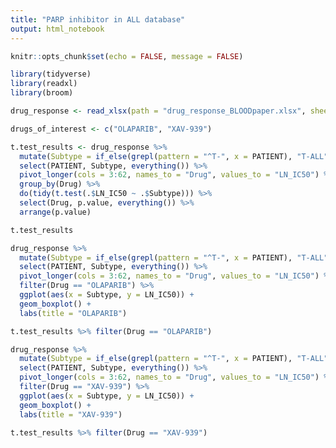 ```yaml
---
title: "PARP inhibitor in ALL database"
output: html_notebook
---
```


```r
knitr::opts_chunk$set(echo = FALSE, message = FALSE)
```

```r
library(tidyverse)
library(readxl)
library(broom)
```

```r
drug_response <- read_xlsx(path = "drug_response_BLOODpaper.xlsx", sheet = "Supplementary table 2a", na = "NA")

drugs_of_interest <- c("OLAPARIB", "XAV-939")
```

```r
t.test_results <- drug_response %>% 
  mutate(Subtype = if_else(grepl(pattern = "^T-", x = PATIENT), "T-ALL", "B-ALL")) %>% 
  select(PATIENT, Subtype, everything()) %>% 
  pivot_longer(cols = 3:62, names_to = "Drug", values_to = "LN_IC50") %>% 
  group_by(Drug) %>% 
  do(tidy(t.test(.$LN_IC50 ~ .$Subtype))) %>% 
  select(Drug, p.value, everything()) %>% 
  arrange(p.value)

t.test_results

```

```r
drug_response %>% 
  mutate(Subtype = if_else(grepl(pattern = "^T-", x = PATIENT), "T-ALL", "B-ALL")) %>% 
  select(PATIENT, Subtype, everything()) %>% 
  pivot_longer(cols = 3:62, names_to = "Drug", values_to = "LN_IC50") %>% 
  filter(Drug == "OLAPARIB") %>% 
  ggplot(aes(x = Subtype, y = LN_IC50)) + 
  geom_boxplot() +
  labs(title = "OLAPARIB")

t.test_results %>% filter(Drug == "OLAPARIB")
```


```r
drug_response %>% 
  mutate(Subtype = if_else(grepl(pattern = "^T-", x = PATIENT), "T-ALL", "B-ALL")) %>% 
  select(PATIENT, Subtype, everything()) %>% 
  pivot_longer(cols = 3:62, names_to = "Drug", values_to = "LN_IC50") %>% 
  filter(Drug == "XAV-939") %>% 
  ggplot(aes(x = Subtype, y = LN_IC50)) + 
  geom_boxplot() +
  labs(title = "XAV-939")

t.test_results %>% filter(Drug == "XAV-939")
```

